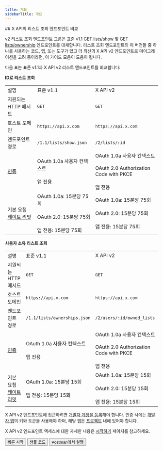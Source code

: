 ```yaml
---
title: 개요
sidebarTitle: 개요
---
```



<div id="comparing-x-apis-list-lookup-endpoints">
  ## X API의 리스트 조회 엔드포인트 비교
</div>

v2 리스트 조회 엔드포인트 그룹은 표준 v1.1 [GET lists/show](https://developer.x.com/en/docs/twitter-api/v1/accounts-and-users/create-manage-lists/api-reference/get-lists-show) 및 [GET lists/ownership](https://developer.x.com/en/docs/twitter-api/v1/accounts-and-users/create-manage-lists/api-reference/get-lists-ownerships) 엔드포인트를 대체합니다. 리스트 조회 엔드포인트의 이 버전들 중 하나를 사용하는 코드, 앱, 또는 도구가 있고 더 최신의 X API v2 엔드포인트로 마이그레이션을 고려 중이라면, 이 가이드 모음이 도움이 됩니다.

다음 표는 표준 v1.1과 X API v2 리스트 엔드포인트를 비교합니다:

**ID로 리스트 조회**

|     |     |     |
| :--- | :--- | :--- |
| 설명 | 표준 v1.1 | X API v2 |
| 지원되는 HTTP 메서드 | `GET` | `GET` |
| 호스트 도메인 | `https://api.x.com` | `https://api.x.com` |
| 엔드포인트 경로 | `/1.1/lists/show.json` | `/2/lists/:id` |
| [인증](/ko/resources/fundamentals/authentication) | OAuth 1.0a 사용자 컨텍스트<br /><br />앱 전용 | OAuth 1.0a 사용자 컨텍스트<br /><br />OAuth 2.0 Authorization Code with PKCE<br /><br />앱 전용 |
| 기본 요청 [레이트 리밋](/ko/resources/fundamentals/rate-limits) | OAuth 1.0a: 15분당 75회<br /><br />OAuth 2.0: 15분당 75회<br /><br />앱 전용: 15분당 75회 | OAuth 1.0a: 15분당 75회<br /><br />OAuth 2.0: 15분당 75회<br /><br />앱 전용: 15분당 75회 |

**사용자 소유 리스트 조회**

|     |     |     |
| :--- | :--- | :--- |
| 설명 | 표준 v1.1 | X API v2 |
| 지원되는 HTTP 메서드 | `GET` | `GET` |
| 호스트 도메인 | `https://api.x.com` | `https://api.x.com` |
| 엔드포인트 경로 | `/1.1/lists/ownerships.json` | `/2/users/:id/owned_lists` |
| [인증](/ko/resources/fundamentals/authentication) | OAuth 1.0a 사용자 컨텍스트<br /><br />앱 전용 | OAuth 1.0a 사용자 컨텍스트<br /><br />OAuth 2.0 Authorization Code with PKCE<br /><br />앱 전용 |
| 기본 요청 [레이트 리밋](/ko/resources/fundamentals/rate-limits) | OAuth 1.0a: 15분당 15회<br /><br />앱 전용: 15분당 15회 | OAuth 1.0a: 15분당 15회<br /><br />OAuth 2.0: 15분당 15회<br /><br />앱 전용: 15분당 15회 |

X API v2 엔드포인트에 접근하려면 [개발자 계정을 등록](https://developer.x.com/en/portal/petition/essential/basic-info)해야 합니다. 인증 시에는 [개발자 앱](/ko/resources/fundamentals/developer-apps)의 키와 토큰을 사용해야 하며, 해당 앱은 [프로젝트](/ko/resources/fundamentals/projects) 내에 있어야 합니다.

X API v2 엔드포인트 액세스에 대한 자세한 내용은 [시작하기](/ko/x-api/getting-started/getting-access) 페이지를 참고하세요.

<div className="flex space-x-2">
  <Button href="/ko/x-api/lists/list-lookup/introduction">
    빠른 시작
  </Button>

  <Button href="https://github.com/xdevplatform/Twitter-API-v2-sample-code">
    샘플 코드
  </Button>

  <Button href="https://app.getpostman.com/run-collection/9956214-784efcda-ed4c-4491-a4c0-a26470a67400">
    Postman에서 실행
  </Button>
</div>